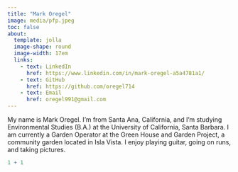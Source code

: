 ```yaml
---
title: "Mark Oregel"
image: media/pfp.jpeg
toc: false
about: 
  template: jolla
  image-shape: round
  image-width: 17em
  links: 
    - text: LinkedIn
      href: https://www.linkedin.com/in/mark-oregel-a5a4781a1/
    - text: GitHub
      href: https://github.com/oregel714
    - text: Email
      href: oregel991@gmail.com
---
```


My name is Mark Oregel. I’m from Santa Ana, California, and I’m studying Environmental Studies (B.A.) at the University of California, Santa Barbara. I am currently a Garden Operator at the Green House and Garden Project, a community garden located in Isla Vista. I enjoy playing guitar, going on runs, and taking pictures. 

```r
1 + 1
```
